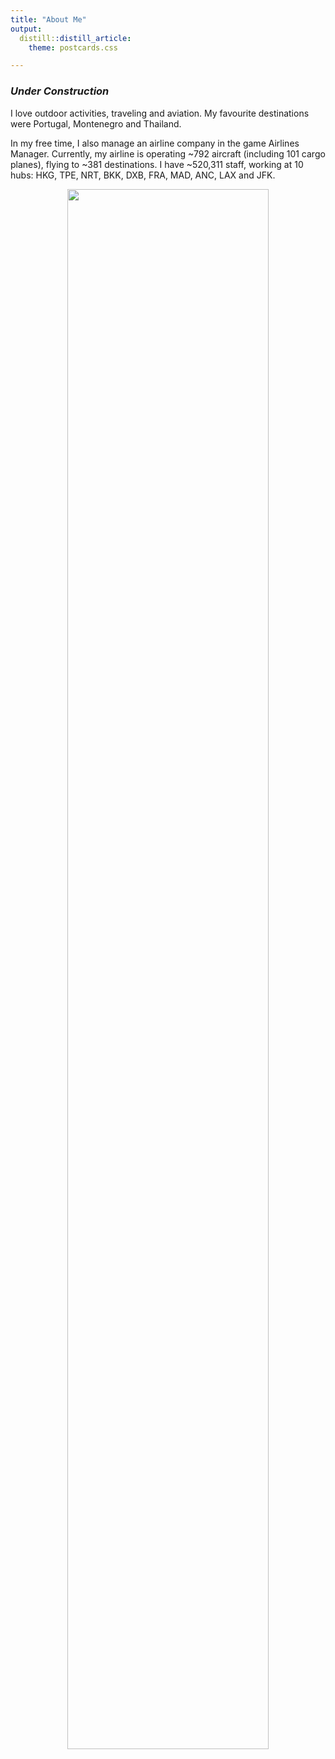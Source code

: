 ```yaml
---
title: "About Me"
output:
  distill::distill_article:
    theme: postcards.css

---
```


### *Under Construction*

I love outdoor activities, traveling and aviation. My favourite destinations were Portugal, Montenegro and Thailand.

In my free time, I also manage an airline company in the game Airlines Manager. Currently, my airline is operating ~792 aircraft (including 101 cargo planes), flying to ~381 destinations. I have ~520,311 staff, working at 10 hubs: HKG, TPE, NRT, BKK, DXB, FRA, MAD, ANC, LAX and JFK.

<p align="center">
![](IMG_9757.png){style="width: 80%;"}
</p>
